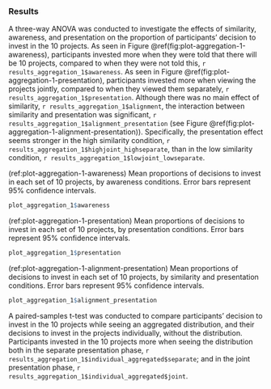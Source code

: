 ### Results

A three-way ANOVA was conducted to investigate the effects of similarity,
awareness, and presentation on the proportion of participants' decision to
invest in the 10 projects. As seen in
Figure\ \@ref(fig:plot-aggregation-1-awareness), participants invested more when they
were told that there will be 10 projects, compared to when they were not told
this, `r results_aggregation_1$awareness`. As seen in
Figure\ \@ref(fig:plot-aggregation-1-presentation), participants invested more when
viewing the projects jointly, compared to when they viewed them separately,
`r results_aggregation_1$presentation`. Although there was no main effect of
similarity, `r results_aggregation_1$alignment`, the interaction between
similarity and presentation was significant,
`r results_aggregation_1$alignment_presentation` (see
Figure\ \@ref(fig:plot-aggregation-1-alignment-presentation)). Specifically, the
presentation effect seems stronger in the high similarity condition,
`r results_aggregation_1$highjoint_highseparate`, than in the low similarity
condition, `r results_aggregation_1$lowjoint_lowseparate`.

(ref:plot-aggregation-1-awareness) Mean proportions of decisions to invest in
each set of 10 projects, by awareness conditions. Error bars represent 95%
confidence intervals.

```r
plot_aggregation_1$awareness
```

(ref:plot-aggregation-1-presentation) Mean proportions of decisions to invest in
each set of 10 projects, by presentation conditions. Error bars represent 95%
confidence intervals.

```r
plot_aggregation_1$presentation
```

(ref:plot-aggregation-1-alignment-presentation) Mean proportions of decisions to
invest in each set of 10 projects, by similarity and presentation conditions.
Error bars represent 95% confidence intervals.

```r
plot_aggregation_1$alignment_presentation
```

A paired-samples t-test was conducted to compare participants' decision to
invest in the 10 projects while seeing an aggregated distribution, and their
decisions to invest in the projects individually, without the distribution.
Participants invested in the 10 projects more when seeing the distribution both
in the separate presentation phase,
`r results_aggregation_1$individual_aggregated$separate`; and in the joint
presentation phase, `r results_aggregation_1$individual_aggregated$joint`.
